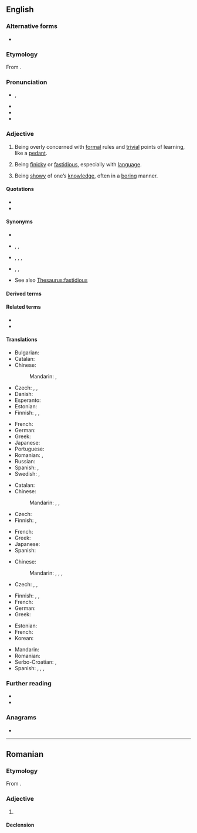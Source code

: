 ==English==
{{was wotd|2006|March|31}}

===Alternative forms===
* {{l|en|pedantick}} {{qualifier|obsolete}}

===Etymology===
From {{suffix|en|pedant|ic}}.

===Pronunciation===
* {{enPR|pa-dăn'tĭk}}, {{IPA|en|/pəˈdæn.tɪk/}}
* {{audio|en|en-us-pedantic.ogg|Audio (US)}}
* {{audio|en|en-au-pedantic.ogg|Audio (AU)}}
* {{rhymes|en|æntɪk|s=3}}

===Adjective===
{{en-adj}}

# Being overly concerned with [[formal]] rules and [[trivial]] points of learning, like a [[pedant]].
# {{rfd-redundant|en}} Being [[finicky]] or [[fastidious]], especially with [[language]].
# Being [[showy]] of one’s [[knowledge]], often in a [[boring]] manner.

====Quotations====
* {{quote-book|en|author=J[ulius] F[erdinand] Räbiger|trans=John Macpherson|title=Encyclopædia of Theology|series=Clark’s Foreign Theological Library, volume XX|volume=I|location=Edinburgh|publisher=[[w:T&T Clark|T. & T. Clark]]|year=1884|page=79|pageurl=https://archive.org/details/dli.granth.89563/page/79/mode/1up?view=theater|passage=In a special section Tittmann lays down a theological doctrine of method, which embraces theological discipline, that is, the arrangement of study according to a determined plan; theological architectonic, that is, the scientific treatment of theology; and theological '''pædantic''', that is, practical theology.}}
* {{quote-book|en|entry=BRETSCHNEIDER, {{smc|Karl Gottlieb}}|title=The Home Encyclopædia: Compiled and Revised to Date from the Leading Encyclopædias|volume=four|location=Chicago|publisher=Educational Publishing Co.|year=1895|page=1102|pageurl=https://books.google.com/books?id=S4MaAAAAYAAJ&pg=PA1102|passage=He gives an interesting account of his early childhood and school training, of the impression produced upon him by his father’s dignified bearing, and of the agricultural pursuits and piscatorial amusements by which the clerical and '''pædantic''' labors of the latter were diversified.}}

====Synonyms====
* {{l|en|pedantical}}
* {{sense|like a pedant}} {{qualifier|informal, derogatory}} {{l|en|anal-retentive}}, {{l|en|fussy}}, {{l|en|nit-picky}}
* {{sense|showy of one's knowledge}} {{qualifier|sometimes applicable}} {{l|en|nit-picky}}, {{l|en|ostentatious}}, {{l|en|pedagogical}}, {{l|en|pretentious}}
* {{sense|finicky with language}} {{l|en|fussy}}, {{l|en|nit-picky}}, {{l|en|inkhorn}}
* See also [[Thesaurus:fastidious]]

====Derived terms====
{{col3|en
|non-pedantic
|overpedantic
|pedantically
|pedanticate
|pedanticism
|pedanticize
|pedanticness
|pedantics
|unpedantic
}}

====Related terms====
* {{l|en|pedant}}
* {{l|en|pedantry}}

====Translations====
{{trans-top|like a pedant}}
* Bulgarian: {{t+|bg|педантичен}}
* Catalan: {{t|ca|pedant}}
* Chinese:
*: Mandarin: {{t+|cmn|教條|sc=Hani}}, {{t+|cmn|教条|tr=jiàotiáo|sc=Hani}}
* Czech: {{t+|cs|pedantský}}, {{t|cs|pedantický}}, {{t|cs|puntíčkářský}}
* Danish: {{t|da|pedantisk}}
* Esperanto: {{t|eo|pedimenta}}
* Estonian: {{t|et|pedantne}}
* Finnish: {{t+|fi|pedanttinen}}, {{t+|fi|pikkumainen}}, {{t+|fi|pikkutarkka}}
{{trans-mid}}
* French: {{t+|fr|méticuleux}}
* German: {{t+|de|pedantisch}}
* Greek: {{t+|el|σχολαστικός}}
* Japanese: {{t+|ja|杓子定規|tr=しゃくしじょうぎ, shakushi jyogi|sc=Jpan}}
* Portuguese: {{t+|pt|pedante}}
* Romanian: {{t+|ro|meticulos}}, {{t+|ro|pedant}}
* Russian: {{t+|ru|педанти́чный|sc=Cyrl}}
* Spanish: {{t+|es|pedante}}, {{t+|es|pretencioso}}
* Swedish: {{t+|sv|pedantisk}}, {{t+|sv|petnoga}}
{{trans-bottom}}

{{trans-top|being showy of one's knowledge}}
* Catalan: {{t|ca|pedant}}
* Chinese:
*: Mandarin: {{t+|cmn|掉書袋|sc=Hani}}, {{t+|cmn|掉书袋|tr=diàoshūdài|sc=Hani}}, {{t+|cmn|舞文弄墨|tr=wǔwénnòngmò|sc=Hani}}
* Czech: {{t|cs|mentorský}}
* Finnish: {{t+|fi|pedanttinen}}, {{t+|fi|rikkiviisas}}
{{trans-mid}}
* French: {{t+|fr|pédant}}
* Greek: {{t+|el|δοκησίσοφος}}
* Japanese: {{t|ja|学者ぶった|tr=がくしゃぶった, gakusha butta|sc=Jpan}}
* Spanish: {{t+|es|pedante}}
{{trans-bottom}}

{{trans-top|being finicky with language}}
* Chinese:
*: Mandarin: {{t+|cmn|摳字眼|sc=Hani}}, {{t+|cmn|抠字眼|tr=kōuzìyǎn|sc=Hani}}, {{t+|cmn|鑽牛角尖|sc=Hani}}, {{t+|cmn|钻牛角尖|tr=zuānniújiǎojiān|sc=Hani}}
* Czech: {{t+|cs|pedantský}}, {{t|cs|pedantický}}, {{t+|cs|slovíčkářský}}
{{trans-mid}}
* Finnish: {{t+|fi|pedanttinen}}, {{t|fi|sanatarkka}}, {{t+|fi|kirjaimellinen}}
* French: {{t+|fr|pointilleux}}
* German: {{t+|de|pedantisch}}
* Greek: {{t+|el|σχολαστικός}}
{{trans-bottom}}

{{checktrans-top}}
* Estonian: {{t-check|et|pedantne}}
* French: {{t+check|fr|pédant}}
* Korean: {{t-check|ko|현학적인}}
{{trans-mid}}
* Mandarin: {{t-check|cmn|賣弄學問的;炫學者}}
* Romanian: {{t+check|ro|pedant}}
* Serbo-Croatian: {{t+check|sh|pèdantan}}, {{t-check|sh|пѐдантан|sc=Cyrl}}
* Spanish: {{t+check|es|cursi}}, {{t+check|es|maniático}}, {{t+check|es|pedante}}, {{t+check|es|puntilloso}}
{{trans-bottom}}

===Further reading===
* {{R:Century 1911}}
* {{R:OneLook}}

===Anagrams===
* {{anagrams|en|a=acdeinpt|depactin|pentacid|pentadic}}

{{C|en|Personality}}

----

==Romanian==

===Etymology===
From {{af|ro|pedant|-ic}}.

===Adjective===
{{ro-adj}}

# {{l|en|pedantic}}

====Declension====
{{ro-decl-adj}}